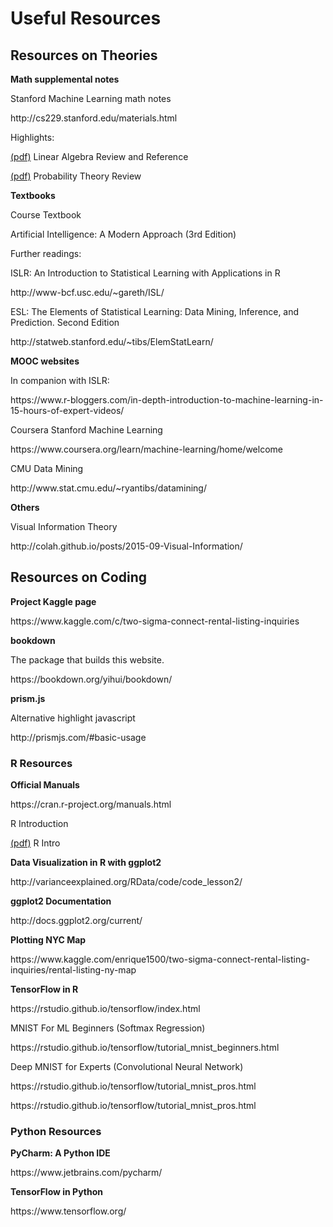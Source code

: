 # Useful Resources

## Resources on Theories

**Math supplemental notes**

Stanford Machine Learning math notes

http://cs229.stanford.edu/materials.html

Highlights:

[(pdf)](http://cs229.stanford.edu/section/cs229-linalg.pdf) Linear Algebra Review and Reference

[(pdf)](http://cs229.stanford.edu/section/cs229-prob.pdf) Probability Theory Review

**Textbooks**

Course Textbook

Artificial Intelligence: A Modern Approach (3rd Edition)

Further readings:

ISLR: An Introduction to Statistical Learning with Applications in R

http://www-bcf.usc.edu/~gareth/ISL/

ESL: The Elements of Statistical Learning: Data Mining, Inference, and Prediction. Second Edition

http://statweb.stanford.edu/~tibs/ElemStatLearn/

**MOOC websites**

In companion with ISLR:

https://www.r-bloggers.com/in-depth-introduction-to-machine-learning-in-15-hours-of-expert-videos/

Coursera Stanford Machine Learning

https://www.coursera.org/learn/machine-learning/home/welcome

CMU Data Mining

http://www.stat.cmu.edu/~ryantibs/datamining/

**Others**

Visual Information Theory

http://colah.github.io/posts/2015-09-Visual-Information/

## Resources on Coding

**Project Kaggle page**

https://www.kaggle.com/c/two-sigma-connect-rental-listing-inquiries

**bookdown**

The package that builds this website.

https://bookdown.org/yihui/bookdown/

**prism.js**

Alternative highlight javascript

http://prismjs.com/#basic-usage

### R Resources

**Official Manuals**

https://cran.r-project.org/manuals.html

R Introduction

[(pdf)](https://cran.r-project.org/doc/manuals/r-release/R-intro.pdf) R Intro

**Data Visualization in R with ggplot2**

http://varianceexplained.org/RData/code/code_lesson2/

**ggplot2 Documentation**

http://docs.ggplot2.org/current/

**Plotting NYC Map**

https://www.kaggle.com/enrique1500/two-sigma-connect-rental-listing-inquiries/rental-listing-ny-map

**TensorFlow in R**

https://rstudio.github.io/tensorflow/index.html

MNIST For ML Beginners (Softmax Regression)

https://rstudio.github.io/tensorflow/tutorial_mnist_beginners.html

Deep MNIST for Experts (Convolutional Neural Network)

https://rstudio.github.io/tensorflow/tutorial_mnist_pros.html

https://rstudio.github.io/tensorflow/tutorial_mnist_pros.html

### Python Resources

**PyCharm: A Python IDE**

https://www.jetbrains.com/pycharm/

**TensorFlow in Python**

https://www.tensorflow.org/
